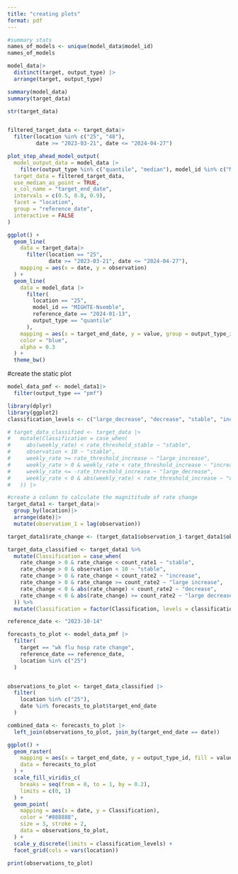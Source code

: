 ```yaml
---
title: "creating plots"
format: pdf
---
```



```r
#summary stats
names_of_models <- unique(model_data$model_id)
names_of_models
```

```r
model_data|>
  distinct(target, output_type) |>
  arrange(target, output_type)
```

```r
summary(model_data)
summary(target_data)
```

```r
str(target_data)


filtered_target_data <- target_data|>
  filter(location %in% c("25", "48"),
         date >= "2023-03-21", date <= "2024-04-27")

plot_step_ahead_model_output(
  model_output_data = model_data |>
    filter(output_type %in% c("quantile", "median"), model_id %in% c("MIGHTE-Nsemble", "CEPH-Rtrend_fluH", "VTSanghani-Ensemble"), location %in% c("25", "48")),
  target_data = filtered_target_data,
  use_median_as_point = TRUE,
  x_col_name = "target_end_date",
  intervals = c(0.5, 0.8, 0.9),
  facet = "location",
  group = "reference_date",
  interactive = FALSE
)

```

```r
ggplot() +
  geom_line(
    data = target_data|>
      filter(location == "25",
             date >= "2023-03-21", date <= "2024-04-27"),
    mapping = aes(x = date, y = observation)
  ) +
  geom_line(
    data = model_data |>
      filter(
        location == "25",
        model_id == "MIGHTE-Nsemble",
        reference_date == "2024-01-13",
        output_type == "quantile"
      ),
    mapping = aes(x = target_end_date, y = value, group = output_type_id),
    color = "blue",
    alpha = 0.3
  ) +
  theme_bw()
```


#create the static plot
```r
model_data_pmf <- model_data1|>
  filter(output_type == "pmf")
```

```r
library(dplyr)
library(ggplot2)
classification_levels <- c("large_decrease", "decrease", "stable", "increase", "large_increase")

# target_data_classified <- target_data |>
#   mutate(Classification = case_when(
#     abs(weekly_rate) < rate_threshold_stable ~ "stable", 
#     observation < 10 ~ "stable",
#     weekly_rate >= rate_threshold_increase ~ "large_increase",  
#     weekly_rate > 0 & weekly_rate < rate_threshold_increase ~ "increase", 
#     weekly_rate <= -rate_threshold_increase ~ "large_decrease",  
#     weekly_rate < 0 & abs(weekly_rate) < rate_threshold_increase ~ "decrease"
#   )) |>

#create a column to calculate the magnititude of rate change
target_data1 <- target_data|>
  group_by(location)|>
  arrange(date)|>
  mutate(observation_1 = lag(observation))

target_data1$rate_change <- (target_data1$observation_1-target_data1$observation)

target_data_classified <- target_data1 %>%
  mutate(Classification = case_when(
    rate_change > 0 & rate_change < count_rate1 ~ "stable",
    rate_change > 0 & observation < 10 ~ "stable",
    rate_change > 0 & rate_change < count_rate2 ~ "increase",
    rate_change > 0 & rate_change >= count_rate2 ~ "large increase",
    rate_change < 0 & abs(rate_change) < count_rate2 ~ "decrease",
    rate_change < 0 & abs(rate_change) >= count_rate2 ~ "large decrease"
  )) %>%
  mutate(Classification = factor(Classification, levels = classification_levels))

reference_date <- "2023-10-14"

forecasts_to_plot <- model_data_pmf |>
  filter(
    target == "wk flu hosp rate change", 
    reference_date == reference_date,      
    location %in% c("25")
  )


observations_to_plot <- target_data_classified |>
  filter(
    location %in% c("25"),
    date %in% forecasts_to_plot$target_end_date
  )

combined_data <- forecasts_to_plot |>
  left_join(observations_to_plot, join_by(target_end_date == date))

ggplot() +
  geom_raster(
    mapping = aes(x = target_end_date, y = output_type_id, fill = value),
    data = forecasts_to_plot
  ) +
  scale_fill_viridis_c(
    breaks = seq(from = 0, to = 1, by = 0.2),
    limits = c(0, 1)
  ) +
  geom_point(
    mapping = aes(x = date, y = Classification),
    color = "#888888",
    size = 3, stroke = 2,
    data = observations_to_plot,
  ) +
  scale_y_discrete(limits = classification_levels) +
  facet_grid(cols = vars(location))


```


```r
print(observations_to_plot)
```


